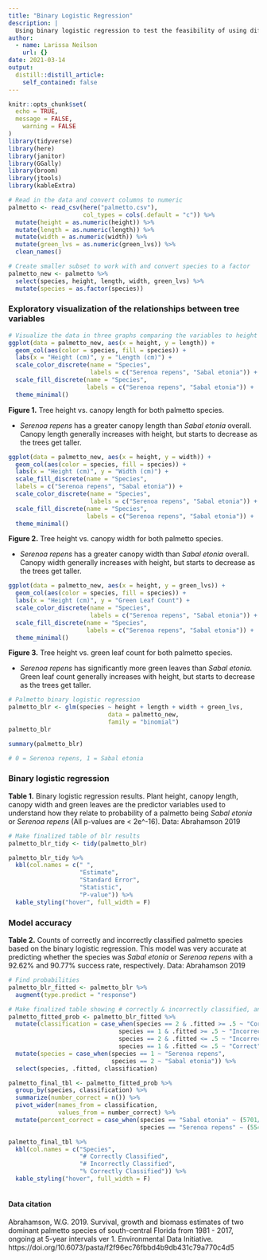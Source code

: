 ```yaml
---
title: "Binary Logistic Regression"
description: |
  Using binary logistic regression to test the feasibility of using different tree variables to classify two Palmetto species
author:
  - name: Larissa Neilson
    url: {}
date: 2021-03-14
output:
  distill::distill_article:
    self_contained: false
---
```


```r
knitr::opts_chunk$set(
  echo = TRUE,
  message = FALSE,
	warning = FALSE
)
library(tidyverse)
library(here)
library(janitor)
library(GGally)
library(broom)
library(jtools)
library(kableExtra)
```

```r
# Read in the data and convert columns to numeric
palmetto <- read_csv(here("palmetto.csv"),
                     col_types = cols(.default = "c")) %>%
  mutate(height = as.numeric(height)) %>%
  mutate(length = as.numeric(length)) %>%
  mutate(width = as.numeric(width)) %>% 
  mutate(green_lvs = as.numeric(green_lvs)) %>%
  clean_names()
```

```r
# Create smaller subset to work with and convert species to a factor
palmetto_new <- palmetto %>% 
  select(species, height, length, width, green_lvs) %>%
  mutate(species = as.factor(species))
```

### Exploratory visualization of the relationships between tree variables

```r
# Visualize the data in three graphs comparing the variables to height
ggplot(data = palmetto_new, aes(x = height, y = length)) +
  geom_col(aes(color = species, fill = species)) +
  labs(x = "Height (cm)", y = "Length (cm)") +
  scale_color_discrete(name = "Species",
                       labels = c("Serenoa repens", "Sabal etonia")) +
  scale_fill_discrete(name = "Species",
                      labels = c("Serenoa repens", "Sabal etonia")) +
  theme_minimal()
```

**Figure 1.** Tree height vs. canopy length for both palmetto species.

- *Serenoa repens* has a greater canopy length than *Sabal etonia* overall. Canopy length generally increases with height, but starts to decrease as the trees get taller.

```r
ggplot(data = palmetto_new, aes(x = height, y = width)) +
  geom_col(aes(color = species, fill = species)) +
  labs(x = "Height (cm)", y = "Width (cm)") +
  scale_fill_discrete(name = "Species", 
  labels = c("Serenoa repens", "Sabal etonia")) +
  scale_color_discrete(name = "Species",
                       labels = c("Serenoa repens", "Sabal etonia")) +
  scale_fill_discrete(name = "Species",
                      labels = c("Serenoa repens", "Sabal etonia")) +
  theme_minimal()
```

**Figure 2.** Tree height vs. canopy width for both palmetto species.

- *Serenoa repens* has a greater canopy width than *Sabal etonia* overall. Canopy width generally increases with height, but starts to decrease as the trees get taller.

```r
ggplot(data = palmetto_new, aes(x = height, y = green_lvs)) +
  geom_col(aes(color = species, fill = species)) +
  labs(x = "Height (cm)", y = "Green Leaf Count") +
  scale_color_discrete(name = "Species",
                       labels = c("Serenoa repens", "Sabal etonia")) +
  scale_fill_discrete(name = "Species",
                      labels = c("Serenoa repens", "Sabal etonia")) +
  theme_minimal()
```

**Figure 3.** Tree height vs. green leaf count for both palmetto species.

- *Serenoa repens* has significantly more green leaves than *Sabal etonia*. Green leaf count generally increases with height, but starts to decrease as the trees get taller.

```r
# Palmetto binary logistic regression
palmetto_blr <- glm(species ~ height + length + width + green_lvs,
                            data = palmetto_new,
                            family = "binomial")
palmetto_blr

summary(palmetto_blr)

# 0 = Serenoa repens, 1 = Sabal etonia
```

### Binary logistic regression

**Table 1.** Binary logistic regression results. Plant height, canopy length, canopy width and green leaves are the predictor variables used to understand how they relate to probability of a palmetto being *Sabal etonia* or *Serenoa repens* (All p-values are < 2e^-16). Data: Abrahamson 2019

```r
# Make finalized table of blr results
palmetto_blr_tidy <- tidy(palmetto_blr)

palmetto_blr_tidy %>% 
  kbl(col.names = c(" ",
                    "Estimate",
                    "Standard Error",
                    "Statistic",
                    "P-value")) %>% 
  kable_styling("hover", full_width = F)
```

### Model accuracy

**Table 2.** Counts of correctly and incorrectly classified palmetto species based on the binary logistic regression. This model was very accurate at predicting whether the species was *Sabal etonia* or *Serenoa repens* with a 92.62% and 90.77% success rate, respectively. Data: Abrahamson 2019

```r
# Find probabilities
palmetto_blr_fitted <- palmetto_blr %>%
  augment(type.predict = "response")

# Make finalized table showing # correctly & incorrectly classified, and % correct
palmetto_fitted_prob <- palmetto_blr_fitted %>%
  mutate(classification = case_when(species == 2 & .fitted >= .5 ~ "Correct",
                               species == 1 & .fitted >= .5 ~ "Incorrect",
                               species == 2 & .fitted <= .5 ~ "Incorrect",
                               species == 1 & .fitted <= .5 ~ "Correct")) %>% 
  mutate(species = case_when(species == 1 ~ "Serenoa repens",
                             species == 2 ~ "Sabal etonia")) %>% 
  select(species, .fitted, classification)

palmetto_final_tbl <- palmetto_fitted_prob %>%
  group_by(species, classification) %>% 
  summarize(number_correct = n()) %>% 
  pivot_wider(names_from = classification,
              values_from = number_correct) %>%
  mutate(percent_correct = case_when(species == "Sabal etonia" ~ (5701/(5701+454)*100),
                                     species == "Serenoa repens" ~ (5548/(5548+564)*100)))

palmetto_final_tbl %>% 
  kbl(col.names = c("Species",
                    "# Correctly Classified",
                    "# Incorrectly Classified",
                    "% Correctly Classified")) %>% 
  kable_styling("hover", full_width = F)
         
```


#### Data citation

Abrahamson, W.G. 2019. Survival, growth and biomass estimates of two dominant palmetto species of south-central Florida from 1981 - 2017, ongoing at 5-year intervals ver 1. Environmental Data Initiative. https://doi.org/10.6073/pasta/f2f96ec76fbbd4b9db431c79a770c4d5
